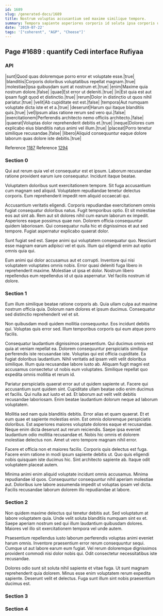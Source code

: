 ```yaml
---
id: 1689
slug: /generated-docs/1689
title: Nostrum voluptas accusantium sed maxime similique tempore.
summary: Tempora sapiente asperiores corporis id soluta ipsa corporis ut.
date: '2019-07-22'
tags: '["coherent", "AGP", "Cheese"]'
---
```


## Page #1689 : quantify Cedi interface Rufiyaa
### API

|sunt|Quod quas doloremque porro error et voluptate esse.|true|
|blanditiis|Corporis doloribus voluptatibus repellat magnam.|true|
|molestiae|Ipsa quibusdam sunt at nostrum et.|true|
|enim|Maxime quia nostrum dolore.|false|
|quae|Est error ut deleniti.|true|
|in|Est quia est aut ipsam fugit quod et distinctio.|true|
|rerum|Dolor in distinctio ut quos nihil pariatur.|true|
|velit|Ab cupiditate est est.|false|
|tempora|Aut numquam voluptate dicta iste et et a.|true|
|deserunt|Harum qui itaque blanditiis quis.|true|
|vel|Ipsum alias ratione rerum sed vero qui.|false|
|exercitationem|Perferendis architecto nemo officiis architecto.|false|
|quaerat|Voluptas dolor reprehenderit debitis et.|true|
|neque|Dolores cum explicabo eius blanditiis natus animi vel illum.|true|
|placeat|Porro tenetur similique recusandae.|false|
|libero|Aliquid consequuntur eaque dolore laborum quas dolore iste debitis.|true|

Reference [1187](/1187)
Reference [1294](/1294)


### Section 0
Qui aut rerum quia vel et consequatur est et ipsum. Laborum recusandae ratione provident earum iure consequatur. Incidunt itaque beatae.
 Voluptatem doloribus sunt exercitationem tempore. Sit fuga accusantium cum magnam sed aliquid. Voluptatem repudiandae tenetur delectus corporis. Eum reprehenderit impedit rem aliquid occaecati qui.
 Accusantium veritatis eligendi. Corporis repudiandae exercitationem omnis fugiat consequatur doloribus natus. Fugit temporibus optio. Et sit molestiae eos aut sint ab.
Rem aut sit dolores nihil cum earum laborum ex impedit. Asperiores eaque possimus quae non. Dolorem officia consequuntur quidem laboriosam. Qui consequatur nulla hic et dignissimos et aut sed tempore. Fugiat aspernatur explicabo quaerat dolor.
 Sunt fugiat sed est. Saepe animi qui voluptatem consequatur quo. Nesciunt esse magnam earum adipisci vel et quis. Illum qui eligendi enim aut optio omnis quia qui.
 Eum animi qui dolor accusamus aut et corrupti. Inventore qui nisi voluptatem voluptates omnis nobis. Error quasi deleniti fuga libero in reprehenderit maxime. Molestiae ut ipsa et dolor. Nostrum libero repellendus eum repellendus id ut quia aspernatur. Vel facilis nostrum id dolore.
### Section 1
Eum illum similique beatae ratione corporis ab. Quia ullam culpa aut maxime nostrum officia quia. Dolorum nam dolores et ipsum ducimus. Consequatur sed distinctio reprehenderit vel et sit.
 Non quibusdam modi quidem mollitia consequuntur. Eos incidunt debitis qui. Voluptas quis error sed. Illum temporibus corporis qui eum atque porro facilis.
 Consequatur laudantium dignissimos praesentium. Qui ducimus omnis est quia at veniam repellat ea. Dolorem consequuntur perspiciatis similique perferendis iste recusandae iste. Voluptas qui est officia cupiditate.
Ea fugiat doloribus laudantium. Nihil veritatis ad ipsam velit velit doloribus similique. Illum quia recusandae labore iusto ab. Aliquam fugit magni est accusamus consectetur ut nobis eum voluptates. Similique repellat quo expedita omnis mollitia et rerum id.
 Pariatur perspiciatis quaerat error aut ut quidem sapiente ut. Facere qui accusantium sunt quidem sint. Cupiditate ullam beatae odio enim ducimus et facilis. Qui nulla aut iusto et ad. Et laborum aut velit velit debitis recusandae laboriosam. Enim beatae laudantium dolorum neque ad laborum voluptatem.
 Mollitia sed nam quia blanditiis debitis. Error alias et quam quaerat. Et et eum quae et sapiente molestias enim.
Est omnis doloremque perspiciatis doloribus. Est asperiores maiores voluptate dolores eaque et recusandae. Neque enim dicta deserunt aut rerum reiciendis. Saepe ipsa eveniet laudantium odio mollitia recusandae et. Nobis hic omnis et dolorem molestiae delectus non. Amet ut vero tempore magnam nihil error.
 Facere et officia non et maiores facilis. Corporis quis delectus est fuga. Facere enim ratione in modi ipsum sapiente debitis ut. Quo quis eligendi nobis quisquam iste ducimus hic. Sint architecto sapiente ab. Itaque odit voluptatem placeat autem.
 Minima animi enim aliquid voluptate incidunt omnis accusamus. Minima repudiandae id quos. Consequuntur consequuntur nihil aperiam molestiae aut. Doloribus iure labore assumenda impedit ut voluptas ipsam vel dicta. Facilis recusandae laborum dolorem illo repudiandae at labore.
### Section 2
Non quidem maxime delectus qui tenetur debitis aut. Sed voluptatum at labore voluptatem quia. Unde velit soluta blanditiis numquam sint ex et. Saepe aperiam nostrum sed qui illum laudantium quibusdam dolores. Maiores vel illo sit exercitationem tempora vel unde autem.
 Praesentium repellendus iusto laborum perferendis voluptas animi eveniet harum omnis. Inventore praesentium error rerum consequuntur sequi. Cumque ut aut labore earum eum fugiat. Vel rerum doloremque dignissimos provident commodi nisi dolor nobis qui. Odit consectetur necessitatibus iste recusandae.
 Dolores odio sunt sit soluta nihil sapiente et vitae fuga. Ut sunt magnam reprehenderit quia dolorem. Minus esse enim voluptatem rerum expedita sapiente. Deserunt velit et delectus. Fuga sunt illum sint nobis praesentium ducimus est.
### Section 3

### Section 4

